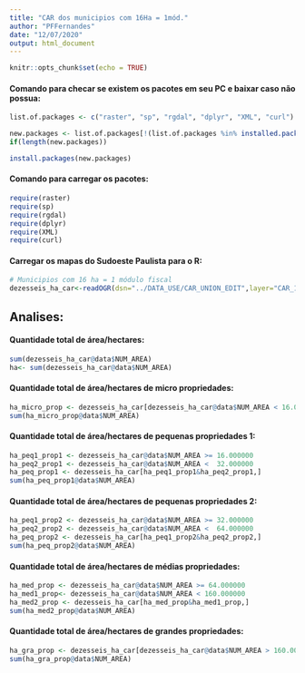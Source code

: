 ```yaml
---
title: "CAR dos municipios com 16Ha = 1mód."
author: "PFFernandes"
date: "12/07/2020"
output: html_document
---
```


```r
knitr::opts_chunk$set(echo = TRUE)
```

#### Comando para checar se existem os pacotes em seu PC e baixar caso não possua:
```r
list.of.packages <- c("raster", "sp", "rgdal", "dplyr", "XML", "curl")

new.packages <- list.of.packages[!(list.of.packages %in% installed.packages()[,"Package"])]
if(length(new.packages)) 

install.packages(new.packages)
```

#### Comando para carregar os pacotes:
```r
require(raster)
require(sp)
require(rgdal)
require(dplyr)
require(XML)
require(curl)
```

#### Carregar os mapas do Sudoeste Paulista para o R:
```r
# Municipios com 16 ha = 1 módulo fiscal
dezesseis_ha_car<-readOGR(dsn="../DATA_USE/CAR_UNION_EDIT",layer="CAR_16H_1MOD")
```



## Analises:

#### Quantidade total de área/hectares:
```r
sum(dezesseis_ha_car@data$NUM_AREA)
ha<- sum(dezesseis_ha_car@data$NUM_AREA)
```

#### Quantidade total de área/hectares de micro propriedades:
```r
ha_micro_prop <- dezesseis_ha_car[dezesseis_ha_car@data$NUM_AREA < 16.000000,]
sum(ha_micro_prop@data$NUM_AREA)
```

#### Quantidade total de área/hectares de pequenas propriedades 1:
```r
ha_peq1_prop1 <- dezesseis_ha_car@data$NUM_AREA >= 16.000000
ha_peq2_prop1 <- dezesseis_ha_car@data$NUM_AREA <  32.000000
ha_peq_prop1 <- dezesseis_ha_car[ha_peq1_prop1&ha_peq2_prop1,]
sum(ha_peq_prop1@data$NUM_AREA) 
```

#### Quantidade total de área/hectares de pequenas propriedades 2:
```r
ha_peq1_prop2 <- dezesseis_ha_car@data$NUM_AREA >= 32.000000
ha_peq2_prop2 <- dezesseis_ha_car@data$NUM_AREA <  64.000000
ha_peq_prop2 <- dezesseis_ha_car[ha_peq1_prop2&ha_peq2_prop2,]
sum(ha_peq_prop2@data$NUM_AREA) 
```

#### Quantidade total de área/hectares de médias propriedades:
```r
ha_med_prop <- dezesseis_ha_car@data$NUM_AREA >= 64.000000
ha_med1_prop<- dezesseis_ha_car@data$NUM_AREA < 160.000000
ha_med2_prop <- dezesseis_ha_car[ha_med_prop&ha_med1_prop,]
sum(ha_med2_prop@data$NUM_AREA)
```

#### Quantidade total de área/hectares de grandes propriedades:
```r
ha_gra_prop <- dezesseis_ha_car[dezesseis_ha_car@data$NUM_AREA > 160.000000,]
sum(ha_gra_prop@data$NUM_AREA) 
```